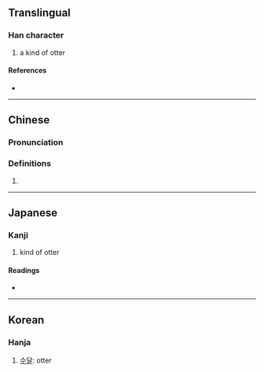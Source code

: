 {{character info/new}}
==Translingual==

===Han character===
{{Han char|rn=94|rad=犬|as=14|sn=17|four=|canj=KHJMC|ids=⿰犭賓}}

# a kind of otter

====References====
* {{Han ref|kx=0720.170|dkj=20756|dj=1132.050|hdz=21374.110|uh=7371|ud=29553}}

----

==Chinese==
{{zh-forms}}

===Pronunciation===
{{zh-pron
|m=pín
|m-s=
|dg=
|c=
|c-t=
|g=
|h=pfs=
|j=
|mb=
|md=
|mn=
|mn-t=
|w=
|x=
|mc=y
|oc=y
|cat=n
}}

===Definitions===
{{zh-hanzi}}

# {{rfdef|lang=zh}}

----

==Japanese==

===Kanji===
{{ja-kanji|grade=|rs=犬14}}

# kind of otter

====Readings====
* {{ja-readings|on=ひん,びん,へん|kun=}}

----

==Korean==

===Hanja===
{{ko-hanja|hangeul=빈|rv=bin|mr=pin}}

# [[수달]]: otter